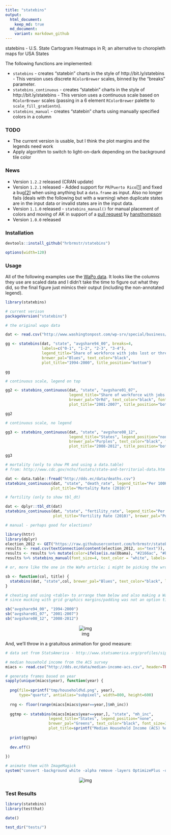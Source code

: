 ```yaml
---
title: "statebins"
output:
  html_document:
    keep_md: true
  md_document:
    variant: markdown_github
---
```

<!-- output: html_document -->

statebins - U.S. State Cartogram Heatmaps in R; an alternative to choropleth maps for USA States

The following functions are implemented:

- `statebins` - creates "statebin" charts in the style of http://bit.ly/statebins - This version uses discrete `RColorBrewer` scales, binned by the "breaks" parameter.
- `statebins_continuous` - creates "statebin" charts in the style of http://bit.ly/statebins - This version uses a continuous scale based on `RColorBrewer` scales (passing in a 6 element `RColorBrewer` palette to `scale_fill_gradientn`).
- `statebins_manual` - creates "statebin" charts using manually specified colors in a column

### TODO

- The current version is usable, but I think the plot margins and the legends need work
- Apply algorithm to switch to light-on-dark depending on the background tile color 

### News

- Version `1.2.2` released (CRAN update)
- Version `1.2.1` released - Added support for `PR`/`Puerto Rico`[[1](https://github.com/hrbrmstr/statebins/issues/2)] and fixed a bug[[2](https://github.com/hrbrmstr/statebins/issues/3)] when using anything but a `data.frame` as input. Also no longer fails (deals with the following but with a warning) when duplicate states are in the input data or invalid states are in the input data.
- Version `1.1.0` released - `statebins_manual()` for manual placement of colors and moving of AK in support of a [pull request](https://github.com/hrbrmstr/statebins/pull/1) by [hansthompson](https://github.com/hansthompson)
- Version `1.0.0` released

### Installation

```r
devtools::install_github("hrbrmstr/statebins")
```

```r
options(width=120)
```

### Usage

All of the following examples use the [WaPo data](http://www.washingtonpost.com/wp-srv/special/business/states-most-threatened-by-trade/states.csv?cache=1). It looks like the columns they use are scaled data and I didn't take the time to figure out what they did, so the final figure just mimics their output (including the non-annotated legend).

```r
library(statebins)

# current verison
packageVersion("statebins")

# the original wapo data

dat <- read.csv("http://www.washingtonpost.com/wp-srv/special/business/states-most-threatened-by-trade/states.csv?cache=1", stringsAsFactors=FALSE)

gg <- statebins(dat, "state", "avgshare94_00", breaks=4, 
                labels=c("0-1", "1-2", "2-3", "3-4"),
                legend_title="Share of workforce with jobs lost or threatened by trade", font_size=3, 
                brewer_pal="Blues", text_color="black", 
                plot_title="1994-2000", title_position="bottom")

gg

# continuous scale, legend on top

gg2 <- statebins_continuous(dat, "state", "avgshare01_07",
                            legend_title="Share of workforce with jobs lost or threatened by trade", legend_position="top",
                            brewer_pal="OrRd", text_color="black", font_size=3, 
                            plot_title="2001-2007", title_position="bottom")

gg2

# continuous scale, no legend

gg3 <- statebins_continuous(dat, "state", "avgshare08_12",
                            legend_title="States", legend_position="none",
                            brewer_pal="Purples", text_color="black", font_size=3, 
                            plot_title="2008-2012", title_position="bottom")

gg3

# mortality (only to show PR and using a data.table)
# from: http://www.cdc.gov/nchs/fastats/state-and-territorial-data.htm

dat <- data.table::fread("http://dds.ec/data/deaths.csv")
statebins_continuous(dat, "state", "death_rate", legend_title="Per 100K pop",
                    plot_title="Mortality Rate (2010)")

# fertility (only to show tbl_dt)

dat <- dplyr::tbl_dt(dat)
statebins_continuous(dat, "state", "fertility_rate", legend_title="Per 100K pop", 
                     plot_title="Fertility Rate (2010)", brewer_pal="PuBuGn")

# manual - perhaps good for elections?

library(httr)
library(dplyr)
election_2012 <- GET("https://raw.githubusercontent.com/hrbrmstr/statebins/master/tmp/election2012.csv")
results <- read.csv(textConnection(content(election_2012, as="text")), header=TRUE, stringsAsFactors=FALSE)
results <- results %>% mutate(color=ifelse(is.na(Obama), "#2166ac", "#b2182b")) %>% select(state, color)
results %>% statebins_manual(font_size=4, text_color = "white", labels=c("Romney", "Obama"), legend_position="right", legend_title="Winner")

# or, more like the one in the WaPo article; i might be picking the wrong columns here. it's just for an example

sb <- function(col, title) {
  statebins(dat, "state",col, brewer_pal="Blues", text_color="black", legend_position="none", font_size=3, plot_title=title, breaks=4, labels=1:4)
}
```

```r
# cheating and using <table> to arrange them below and also making a WaPo-like legend, 
# since mucking with grid graphics margins/padding was not an option time-wise at the moment

sb("avgshare94_00", "1994-2000")
sb("avgshare01_07", "2001-2007")
sb("avgshare08_12", "2008-2012")
```

<!-- uncomment the following and add backticks where appropriate and remove the reference to -->
<!-- the static image when the rmarkdown output is HTML and this will work fine. github does not render the markdown properly -->
<!-- 
<span style="font-size:17px; color:#333;">Share of workforce with jobs lost or threatened by trade</span><br/>

<table style="width:200px" cellpadding=0, cellspacing=0><tr style="line-height:10px">
<td width="25%" style="background:#EFF3FF;">&nbsp;</td>
<td width="25%" style="background:#BDD7E7;">&nbsp;</td>
<td width="25%" style="background:#6BAED6;">&nbsp;</td>
<td width="25%" style="background:#2171B5;">&nbsp;</td></tr>
<tr><td colspan=2 align="left" style="font-size:14px">Smallest share</td><td colspan=2 align="right" style="font-size:14px">Largest</td></tr>
</table>

<table width="100%" cellpadding="0" cellspacing="0">
<tr><td width="50%">

{r f1994, echo=FALSE, fig.width=6, fig.height=5}
sb("avgshare94_00", "1994-2000")

</td><td width="50%">

{r f2001, echo=FALSE, fig.width=6, fig.height=5, results='asis'}
sb("avgshare01_07", "2001-2007")

</td></tr><tr><td width="50%">

{r f2008, echo=FALSE, fig.width=6, fig.height=5, results='asis'}
sb("avgshare08_12", "2008-2012")

</td><td width="50%"> &nbsp; </td></tr></table>

-->

<center>![img](./tmp/statebins-composite.png)</center>

And, we'll throw in a gratuitous animation for good measure:

```r
# data set from StatsAmerica - http://www.statsamerica.org/profiles/sip_index.html

# median household income from the ACS survey
miacs <- read.csv("http://dds.ec/data/median-income-acs.csv", header=TRUE, stringsAsFactors=FALSE)

# generate frames based on year
sapply(unique(miacs$year), function(year) {
  
  png(file=sprintf("tmp/household%d.png", year),
      type="quartz", antialias="subpixel", width=800, height=600)
  
  rng <- floor(range(miacs[miacs$year==year,]$mh_inc))
  
  ggtmp <- statebins(miacs[miacs$year==year,], "state", "mh_inc",
                   legend_title="States", legend_position="none",
                   brewer_pal="Greens", text_color="black", font_size=3,
                   plot_title=sprintf("Median Household Income (ACS) %d\n$%s - $%s", year, comma(rng[1]), comma(rng[2])), title_position="top")
  
  print(ggtmp)
  
  dev.off()
  
})

# animate them with ImageMagick
system("convert -background white -alpha remove -layers OptimizePlus -delay 150 tmp/*.png -loop 1 tmp/household.gif")
```

<center>![img](./tmp/household.gif)</embed></center>

### Test Results

```r
library(statebins)
library(testthat)

date()

test_dir("tests/")
```

